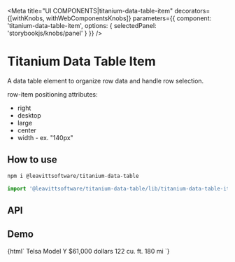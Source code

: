 

<Meta
  title="UI COMPONENTS|titanium-data-table-item"
  decorators={[withKnobs, withWebComponentsKnobs]}
  parameters={{ component: 'titanium-data-table-item', options: { selectedPanel: 'storybookjs/knobs/panel' } }}
/>

# Titanium Data Table Item

A data table element to organize row data and handle row selection.

row-item positioning attributes:

- right
- desktop
- large
- center
- width - ex. "140px"

## How to use

```bash
npm i @leavittsoftware/titanium-data-table
```

```js
import '@leavittsoftware/titanium-data-table/lib/titanium-data-table-item';
```

## API

<Props of="titanium-data-table-item" />

## Demo

<Preview withToolbar>
  <Story name="Docs">
    {html`
      <titanium-data-table-item>
        <row-item large>Telsa</row-item>
        <row-item desktop>Model Y</row-item>
        <row-item desktop>$61,000 dollars</row-item>
        <row-item desktop width="105px" center>122 cu. ft.</row-item>
        <row-item width="75px" right>180 mi</row-item>
      </titanium-data-table-item>
    `}
  </Story>
</Preview>
